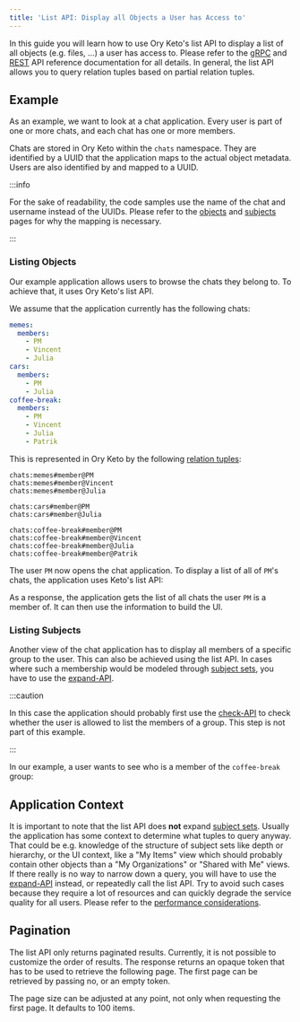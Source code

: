 ```yaml
---
title: 'List API: Display all Objects a User has Access to'
---
```



In this guide you will learn how to use Ory Keto's list API to display a list of
all objects (e.g. files, ...) a user has access to. Please refer to the
[gRPC](../reference/proto-api.mdx) and [REST](../reference/rest-api.mdx) API
reference documentation for all details. In general, the list API allows you to
query relation tuples based on partial relation tuples.

## Example

As an example, we want to look at a chat application. Every user is part of one
or more chats, and each chat has one or more members.

Chats are stored in Ory Keto within the `chats` namespace. They are identified
by a UUID that the application maps to the actual object metadata. Users are
also identified by and mapped to a UUID.

:::info

For the sake of readability, the code samples use the name of the chat and
username instead of the UUIDs. Please refer to the
[objects](../concepts/objects.mdx) and [subjects](../concepts/subjects.mdx)
pages for why the mapping is necessary.

:::

### Listing Objects

Our example application allows users to browse the chats they belong to. To
achieve that, it uses Ory Keto's list API.

We assume that the application currently has the following chats:

```yml
memes:
  members:
    - PM
    - Vincent
    - Julia
cars:
  members:
    - PM
    - Julia
coffee-break:
  members:
    - PM
    - Vincent
    - Julia
    - Patrik
```

This is represented in Ory Keto by the following
[relation tuples](../concepts/relation-tuples.mdx):

```keto-relation-tuples
chats:memes#member@PM
chats:memes#member@Vincent
chats:memes#member@Julia

chats:cars#member@PM
chats:cars#member@Julia

chats:coffee-break#member@PM
chats:coffee-break#member@Vincent
chats:coffee-break#member@Julia
chats:coffee-break#member@Patrik
```

The user `PM` now opens the chat application. To display a list of all of `PM`'s
chats, the application uses Keto's list API:

<CodeTabs
  sampleId="list-api-display-objects/01-list-PM"
  version="v0.7.0-alpha.0.pre.1"
/>

As a response, the application gets the list of all chats the user `PM` is a
member of. It can then use the information to build the UI.

### Listing Subjects

Another view of the chat application has to display all members of a specific
group to the user. This can also be achieved using the list API. In cases where
such a membership would be modeled through
[subject sets](../concepts/subjects.mdx#subject-sets), you have to use the
[expand-API](./expand-api-display-who-has-access.mdx).

:::caution

In this case the application should probably first use the
[check-API](./simple-access-check-guide.mdx) to check whether the user is
allowed to list the members of a group. This step is not part of this example.

:::

In our example, a user wants to see who is a member of the `coffee-break` group:

<CodeTabs
  sampleId="list-api-display-objects/02-list-coffee-break"
  version="v0.7.0-alpha.0.pre.1"
/>

## Application Context

It is important to note that the list API does **not** expand
[subject sets](../concepts/subjects.mdx#subject-sets). Usually the application
has some context to determine what tuples to query anyway. That could be e.g.
knowledge of the structure of subject sets like depth or hierarchy, or the UI
context, like a "My Items" view which should probably contain other objects than
a "My Organizations" or "Shared with Me" views. If there really is no way to
narrow down a query, you will have to use the
[expand-API](./expand-api-display-who-has-access) instead, or repeatedly call
the list API. Try to avoid such cases because they require a lot of resources
and can quickly degrade the service quality for all users. Please refer to the
[performance considerations](../performance.mdx).

## Pagination

The list API only returns paginated results. Currently, it is not possible to
customize the order of results. The response returns an opaque token that has to
be used to retrieve the following page. The first page can be retrieved by
passing no, or an empty token.

The page size can be adjusted at any point, not only when requesting the first
page. It defaults to 100 items.
